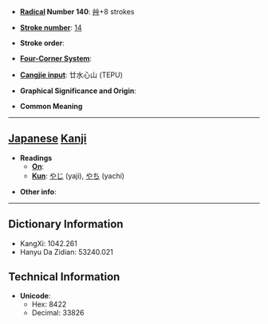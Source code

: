* '''[[Wiktionary:Chinese radical index| Radical]] Number 140''': [[Wiktionary:Chinese radical index 艸|艸]]+8 strokes

* '''[[Wiktionary:Chinese total strokes index|Stroke number]]''': [[Wiktionary:Chinese total strokes index 14|14]]

* '''Stroke order''': 

* '''[[Wiktionary:Chinese four corner index|Four-Corner System]]''': 

* '''[[Wiktionary:Chinese Cangjie index|Cangjie input]]''': 廿水心山 (TEPU)

* '''Graphical Significance and Origin''': 

* '''Common Meaning'''

----

== [[Japanese]] [[Kanji]] ==

* '''Readings'''
** '''[[On]]''': 
** '''[[Kun]]''': [[やじ]] (yaji), [[やち]] (yachi)

* '''Other info''':  

----

== Dictionary Information ==

* KangXi: 1042.261
* Hanyu Da Zidian: 53240.021

== Technical Information ==

* '''Unicode''':
** Hex: 8422
** Decimal: 33826